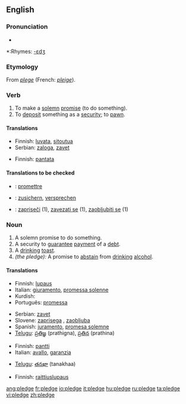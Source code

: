 {{wikipedia|dab=Pledge}}
==English==

===Pronunciation===
*{{audio|en-us-pledge.ogg|Audio (US)}}

*:Rhymes: [[Rhymes:English:-ɛdʒ|-ɛdʒ]]

===Etymology===
From {{OF.}} ''[[plege]]'' (French: ''[[pleige]]'').

===Verb===
{{en-verb|pledg|ing}}

# To make a [[solemn]] [[promise]] (to do something).
# To [[deposit]] something as a [[security]]; to [[pawn]].

====Translations====
{{trans-top|To make a solemn promise}}
*Finnish: [[luvata]], [[sitoutua]]
*Serbian: [[zaloga]], [[zavet]]
{{trans-mid}}
{{trans-bottom}}

{{trans-top|To deposit something as a security; to pawn}}
*Finnish: [[pantata]]
{{trans-mid}}
{{trans-bottom}}

====Translations to be checked====
{{checktrans}}
*{{ttbc|French}}: [[promettre]]
*{{ttbc|German}}: [[zusichern]], [[versprechen]]
*{{ttbc|Slovene}}: [[zapriseči]] (1), [[zavezati se]] (1), [[zaobljubiti se]] (1)

===Noun===
{{en-noun}}

# A solemn promise to do something.
# A security to [[guarantee]] [[payment]] of a [[debt]].
# A [[drinking]] [[toast]].
# ''(the pledge):'' A promise to [[abstain]] from [[drinking]] [[alcohol]].

====Translations====
{{trans-top|solemn promise}}
*Finnish: [[lupaus]]
*Italian: [[giuramento]], [[promessa solenne]]
*Kurdish: {{KUchar|[[په‌یمان]]}}
*Português: [[promessa]] {{f}}
{{trans-mid}}
*Serbian: [[zavet]]
*Slovene: [[zaprisega]] {{f}}, [[zaobljuba]] {{f}}
*Spanish: [[juramento]], [[promesa solemne]]
*[[Telugu]]: [[ప్రతిజ్ఞ]] (prathigna), [[ప్రతిన]] (prathina)
{{trans-bottom}}

{{trans-top|security to payment}}
*Finnish: [[pantti]]
*Italian: [[avallo]], [[garanzia]]
{{trans-mid}}
*[[Telugu]]: [[తనఖా]] (tanakhaa)
{{trans-bottom}}

{{trans-top|A promise to abstain from drinking alcohol}}
*Finnish: [[raittiuslupaus]]
{{trans-mid}}
{{trans-bottom}}

[[ang:pledge]]
[[fr:pledge]]
[[io:pledge]]
[[it:pledge]]
[[hu:pledge]]
[[ru:pledge]]
[[ta:pledge]]
[[vi:pledge]]
[[zh:pledge]]